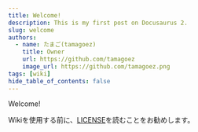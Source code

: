```yaml
---
title: Welcome!
description: This is my first post on Docusaurus 2.
slug: welcome
authors:
  - name: たまご(tamagoez)
    title: Owner
    url: https://github.com/tamagoez
    image_url: https://github.com/tamagoez.png
tags: [wiki]
hide_table_of_contents: false
---
```


Welcome!

<!--truncate-->

Wikiを使用する前に、[LICENSE](https://vividarmy-wikinotes.vercel.app/help/LICENSE)を読むことをお勧めします。
